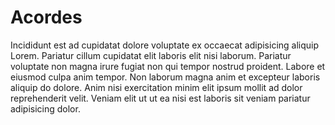 
# Acordes

Incididunt est ad cupidatat dolore voluptate ex occaecat adipisicing aliquip Lorem. Pariatur cillum cupidatat elit laboris elit nisi laborum. Pariatur voluptate non magna irure fugiat non qui tempor nostrud proident. Labore et eiusmod culpa anim tempor. Non laborum magna anim et excepteur laboris aliquip do dolore. Anim nisi exercitation minim elit ipsum mollit ad dolor reprehenderit velit. Veniam elit ut ut ea nisi est laboris sit veniam pariatur adipisicing dolor.

<Piano />
